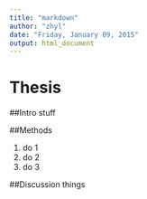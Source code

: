 ```yaml
---
title: "markdown"
author: "zhyl"
date: "Friday, January 09, 2015"
output: html_document
---
```



# Thesis

##Intro
stuff

##Methods

1. do 1
1. do 2
1. do 3

##Discussion
things
